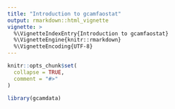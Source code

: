 ```yaml
---
title: "Introduction to gcamfaostat"
output: rmarkdown::html_vignette
vignette: >
  %\VignetteIndexEntry{Introduction to gcamfaostat}
  %\VignetteEngine{knitr::rmarkdown}
  %\VignetteEncoding{UTF-8}
---
```


```r
knitr::opts_chunk$set(
  collapse = TRUE,
  comment = "#>"
)
```





```r
library(gcamdata)
```
